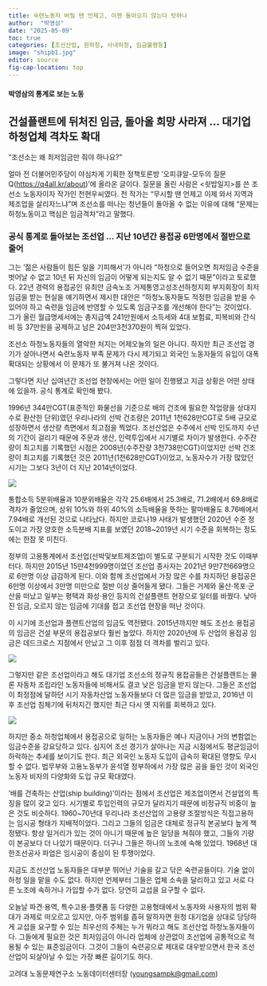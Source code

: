 ```yaml
---
title: 숙련노동자 버릴 땐 언제고, 이젠 돌아오지 않는다 탓하나
author:  "박영삼"
date: "2025-05-09"
toc: true
categories: [조선산업, 원하청, 사내하청, 임금불평등]
image: "shipb1.jpg"
editor: source
fig-cap-location: top
---
```


#### 박영삼의 통계로 보는 노동

## 건설플랜트에 뒤처진 임금, 돌아올 희망 사라져 … 대기업 하청업체 격차도 확대

“조선소는 왜 최저임금만 줘야 하나요?”

얼마 전 더불어민주당이 야심차게 기획한 정책토론방 ‘오피큐알-모두의 질문Q(<https://q4all.kr/about>)’에 올라온 글이다. 질문을 올린 사람은 <쇳밥일지>를 쓴 조선소 노동자이자 작가인 천현우씨였다. 천 작가는 “무시할 땐 언제고 이제 와서 지역과 제조업을 살리자느냐”며 조선소를 떠나는 청년들이 돌아올 수 없는 이유에 대해 “문제는 하청노동이고 핵심은 임금격차”라고 말했다.

### 공식 통계로 돌아보는 조선업 … 지난 10년간 용접공 6만명에서 절반으로 줄어

그는 ‘젊은 사람들이 힘든 일을 기피해서’가 아니라 “하청으로 들어오면 최저임금 수준을 벗어날 수 없고 10년 뒤 자신의 임금이 어떻게 되는지도 알 수 없기 때문”이라고 토로했다. 22년 경력의 용접공인 유최안 금속노조 거제통영고성조선하청지회 부지회장이 최저임금을 받는 현실을 얘기하면서 제시한 대안은 “하청노동자들도 적정한 임금을 받을 수 있어야 하고 숙련을 임금에 반영할 수 있도록 임금구조를 개선해야 한다”는 것이었다. 그가 올린 월급명세서에는 총지급액 241만원에서 소득세와 4대 보험료, 피복비와 간식비 등 37만원을 공제하고 남은 204만3천370원이 찍혀 있었다.

조선소 하청노동자들의 열악한 처지는 어제오늘의 일은 아니다. 하지만 최근 조선업 경기가 살아나면서 숙련노동자 부족 문제가 다시 제기되고 외국인 노동자들의 유입이 대폭 확대되는 상황에서 이 문제가 또 불거져 나온 것이다.

그렇다면 지난 십여년간 조선업 현장에서는 어떤 일이 진행됐고 지금 상황은 어떤 상태에 있을까. 공식 통계로 확인해 봤다.

1996년 344만CGT(표준적인 화물선을 기준으로 배의 건조에 필요한 작업량을 상대지수로 환산한 단위)였던 우리나라의 선박 건조량은 2011년 1천628만CGT로 5배 규모로 성장하면서 생산량 측면에서 최고점을 찍었다. 조선산업은 수주에서 선박 인도까지 수년의 기간이 걸리기 때문에 주문과 생산, 인력투입에서 시기별로 차이가 발생한다. 수주잔량이 최고치를 기록했던 시점은 2008년(수주잔량 3천738만CGT)이었지만 선박 건조량이 최고치를 기록했던 것은 2011년(1천628만CGT)이었고, 노동자수가 가장 많았던 시기는 그보다 3년이 더 지난 2014년이었다.

![](shipb2.jpg){fig-align="center"}

통합소득 5분위배율과 10분위배율은 각각 25.6배에서 25.3배로, 71.2배에서 69.8배로 격차가 줄었으며, 상위 10%와 하위 40%의 소득배율을 뜻하는 팔마배율도 8.76배에서 7.94배로 개선된 것으로 나타났다. 하지만 코로나19 사태가 발생했던 2020년 수준 정도이고 가장 양호한 소득분배 지표를 보였던 2018\~2019년 시기 수준을 회복하는 정도에는 한참 못 미친다.


정부의 고용통계에서 조선업(선박및보트제조업)이 별도로 구분되기 시작한 것도 이때부터다. 하지만 2015년 15만4천999명이었던 조선업 종사자는 2021년 9만7천669명으로 6만명 이상 급감하게 된다. 이와 함께 조선업에서 가장 많은 수를 차지하던 용접공은 6만명 이상에서 3만명 미만으로 절반 이상 줄어들게 됐다. 그들은 거제와 울산·목포·군산을 떠났고 일부는 평택과 화성·용인 등지의 건설플랜트 현장으로 일터를 바꿨다. 낮아진 임금, 오르지 않는 임금에 기대를 접고 조선업 현장을 떠난 것이다.

이 시기에 조선업과 플랜트산업의 임금도 역전됐다. 2015년까지만 해도 조선소 용접공의 임금은 건설 부문의 용접공보다 훨씬 높았다. 하지만 2020년에 두 산업의 용접공 임금은 데드크로스 지점에서 만났고 그 이후 점점 더 격차를 벌리고 있다.

![](shipb3.jpg){fig-align="center"}


그렇지만 같은 조선업이라고 해도 대기업 조선소의 정규직 용접공들은 건설플랜트는 물론 자동차 조립라인 노동자들에 비해서도 결코 낮은 임금을 받지 않는다. 그들은 조선업이 최정점에 달하던 시기 자동차산업 노동자들보다 더 많은 임금을 받았고, 2016년 이후 조선업 침체기에 뒤처지긴 했지만 최근 다시 옛 지위를 회복하고 있다.

![](shipb4.jpg){fig-align="center"}

하지만 중소 하청업체에서 용접공으로 일하는 노동자들은 예나 지금이나 거의 변함없는 임금수준을 강요당하고 있다. 심지어 조선 경기가 살아나는 지금 시점에서도 평균임금이 하락하는 추세를 보이기도 한다. 최근 외국인 노동자 도입이 급속히 확대된 영향도 무시할 수 없다. 법무부와 고용노동부가 윤석열 정부하에서 가장 많은 공을 들인 것이 외국인 노동자 비자의 다양화와 도입 규모 확대였다.

‘배를 건축하는 산업(ship building)’이라는 점에서 조선업은 제조업이면서 건설업의 특징을 많이 갖고 있다. 시기별로 투입인력의 규모가 달라지기 때문에 비정규직 비중이 높은 것도 비슷하다. 1960~70년대 우리나라 조선산업의 고용량 조절방식은 직접고용하는 임시공 형태가 지배적이었다. 그리고 그들의 임금은 대체로 정규직 본공보다 높게 책정됐다. 항상 일거리가 있는 것이 아니기 때문에 높은 일당을 쳐줘야 했고, 그들의 기량이 본공보다 더 나았기 때문이다. 더구나 그들은 하나의 노조에 속해 있었다. 1968년 대한조선공사 파업은 임시공이 중심이 된 투쟁이었다.

지금도 조선산업 노동자들은 대부분 뛰어난 기술을 갈고 닦은 숙련공들이다. 기술 없이 하청 일을 맡을 수도 없다. 하지만 언제부터 그들은 업체 소속을 달리하고 있고 서로 다른 노조에 속하거나 가입할 수가 없다. 당연히 교섭을 요구할 수 없다.

오늘날 파견·용역, 특수고용·플랫폼 등 다양한 고용형태에서 노동자와 사용자의 범위 확대가 과제로 떠오르고 있지만, 아주 범위를 좁혀 말하자면 원청 대기업을 상대로 당당하게 교섭을 요구할 수 있는 최우선의 주체는 누가 뭐라고 해도 조선산업 하청노동자들이다. 그들에게 필요한 것은 최저임금이 아니라 업체에 상관없이 조선업에 공통적으로 적용될 수 있는 표준임금이다. 그것이 그들이 숙련공으로 제대로 대우받으면서 한국 조선산업이 되살아날 수 있는 가장 빠른 길이기도 하다.


고려대 노동문제연구소 노동데이터센터장 ([youngsampk\@gmail.com](youngsampk@gmail.com))
